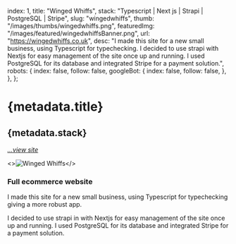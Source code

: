   index: 1,
  title: "Winged Whiffs",
  stack: "Typescript | Next js | Strapi | PostgreSQL | Stripe",
  slug: "wingedwhiffs",
  thumb: "/images/thumbs/wingedwhiffs.png",
  featuredImg: "/images/featured/wingedwhiffsBanner.png",
  url: "https://wingedwhiffs.co.uk",
  desc: "I made this site for a new small business, using Typescript for typechecking. I decided to use strapi with Nextjs for easy management of the site once up and running. I used PostgreSQL for its database and integrated Stripe for a payment solution.",
  robots: {
    index: false,
    follow: false,
    googleBot: {
      index: false,
      follow: false,
    },
  },
};

# {metadata.title}

## {metadata.stack}

[_...view site_](https://wingedwhiffs.co.uk)<BackBtn/>

<>![Winged Whiffs](/images/featured/wingedwhiffsBanner.png "Winged Whiffs")</>

### **Full ecommerce website**

I made this site for a new small business, using Typescript for typechecking giving a more robust app.

I decided to use strapi in with Nextjs for easy management of the site once up and running.
I used PostgreSQL for its database and integrated Stripe for a payment solution.
